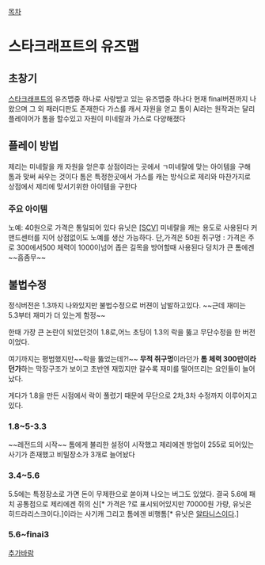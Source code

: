 [[목차]]
= 스타크래프트의 유즈맵 =
== 초창기 ==
[[스타크래프트]]의 유즈맵중 하나로 사랑받고 있는 유즈맵중 하나다
현재 final버젼까지 나왔으며 그 외 패러디판도 존재한다
가스를 캐서 자원을 얻고 톰이 AI라는 원작과는 달리
플레이어가 톰을 할수있고 자원이 미네랄과 가스로 다양해졌다
== 플레이 방법 ==
제리는 미네랄을 캐 자원을 얻은후 상점이라는 곳에서 ㄱ미네랄에 맞는 아이템을 구해 톰과 맞써 싸우는 것이다
톰은 특정한곳에서 가스를 캐는 방식으로 제리와 마찬가지로 상점에서 제리에 맞서기위한 아이템을 구한다
=== 주요 아이템 ===
노예: 40원으로 가격은 통일되어 있다 유닛은 [[[SCV]]] 미네랄을 캐는 용도로 사용된다 커맨드센터를 지어 상점없이도 노예를 생산 가능하다. 단,가격은 50원
쥐구멍 : 가격은 주로 300에서500 체력이 1000이넘어 좁은 길목을 방어할때 사용된다 덩치가 큰 톰에겐 ~~흠좀무~~
== 불법수정 ==
정식버전은 1.3까지 나와있지만 불법수정으로 버젼이 남발하고있다. ~~근데 재미는 5.3부터 재미가 더 있는게 함정~~

한때 가장 큰 논란이 되었던것이 1.8로,어느 초딩이 1.3의 락을 뚫고 무단수정을 한 버전이었다.

여기까지는 평범했지만~~락을 뚫었는데?!~~ '''무적 쥐구멍'''이라던가 '''톰 체력 300만이라던가'''하는 막장구조가 보이고 초반엔 재밌지만 갈수록 재미를 떨어뜨리는 요인들이 늘어났다.

게다가 1.8을 만든 시점에서 락이 풀렸기 때문에 무단으로 2차,3차 수정까지 이루어지고있다.
=== 1.8~5-3.3 ===
~~레전드의 시작~~
톰에게 불리한 설정이 시작했고
제리에겐 방업이 255로 되어있는 사기가 존재했고
비밀장소가 3개로 늘어놨다
===3.4~5.6===
5.5에는 특정장소로 가면 돈이 무제한으로 쏟아져 나오는 버그도 있었다.
결국 5.6에 패치
공통점으로 제리에겐 쥐의 신[* 가격은 ?로 표시되어있지만 70000원 가량, 유닛은 히드라리스크이다.]이라는 사기캐
그리고 톰에겐 비행톰[* 유닛은 [[알타니스]]이다.]
=== 5.6~finai3 ===
[[추가바람]]

